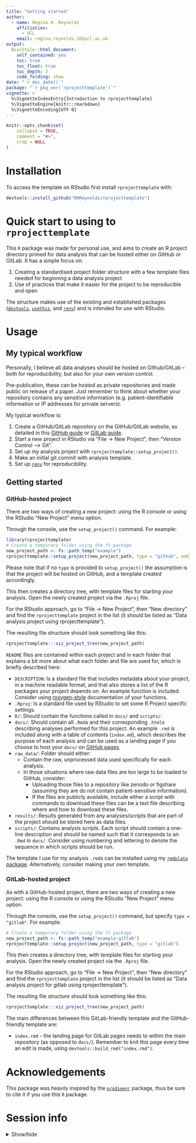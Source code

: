 ```yaml
---
title: "Getting started"
author: 
  - name: Regina H. Reynolds
    affiliation:
      - UCL
    email: regina.reynolds.16@ucl.ac.uk
output: 
  BiocStyle::html_document:
    self_contained: yes
    toc: true
    toc_float: true
    toc_depth: 2
    code_folding: show
date: "`r doc_date()`"
package: "`r pkg_ver('rprojecttemplate')`"
vignette: >
  %\VignetteIndexEntry{Introduction to rprojecttemplate}
  %\VignetteEngine{knitr::rmarkdown}
  %\VignetteEncoding{UTF-8}  
---
```


```r
knitr::opts_chunk$set(
    collapse = TRUE,
    comment = "#>",
    crop = NULL
)
```

# Installation

To access the template on RStudio first install `rprojecttemplate` with:

``` r
devtools::install_github("RHReynolds/rprojecttemplate")
```

# Quick start to using to `rprojecttemplate`

This `R` package was made for personal use, and aims to create an R project directory primed for data analysis that can be hosted either on GitHub or GitLab. It has a simple focus on:

1. Creating a standardised project folder structure with a few template files
needed for beginning a data analysis project
2. Use of practices that make it easier for the project to be reproducible and open

The structure makes use of the existing and established packages ([`devtools`](https://devtools.r-lib.org/), [`usethis`](https://usethis.r-lib.org/), and [`renv`](https://rstudio.github.io/renv/articles/renv.html)) and is intended for use with RStudio.

# Usage

## My typical workflow

Personally, I believe all data analyses should be hosted on Github/GitLab -- both for reproducibility, but also for your own version control. 

Pre-publication, these can be hosted as private repositories and made public on release of a paper. Just remember to think about whether your repository contains any sensitive information (e.g. patient-identifiable information or IP addresses for private servers).

My typical workflow is:

1. Create a GitHub/GitLab repository on the GitHub/GitLab website, as detailed in this [GitHub guide](https://docs.github.com/en/get-started/quickstart/create-a-repo) or [GitLab guide](https://docs.gitlab.com/ee/user/project/working_with_projects.html#create-a-project).
2. Start a new project in RStudio via "File -> New Project", then "Version Control --> Git".
3. Set up my analysis project with `rprojecttemplate::setup_project()`.
4. Make an initial git commit with analysis template.
5. Set up [`renv`](https://rstudio.github.io/renv/articles/renv.html) for reproducibility.

## Getting started

### GitHub-hosted project

There are two ways of creating a new project: using the R console or using the RStudio "New Project" menu option.

Through the console, use the `setup_project()` command. For example:

```r
library(rprojecttemplate)
# Create a temporary folder using the fs package
new_project_path <- fs::path_temp("example")
rprojecttemplate::setup_project(new_project_path, type = "github", add_gitignore = TRUE)
```

Please note that if no `type` is provided to `setup_project()` the assumption is that the project will be hosted on GitHub, and a template created accordingly.

This then creates a directory tree, with template files for starting your analysis. Open the newly created project via the `.Rproj` file. 

For the RStudio approach, go to "File -> New Project", then "New directory" and find the `rprojecttemplate` project in the list (it should be listed as "Data analysis project using rprojecttemplate").

The resulting file structure should look something like this:

```r
rprojecttemplate:::viz_project_tree(new_project_path)
```

`README` files are contained within each project and in each folder that explains a bit more about what each folder and file are used for, which is briefly described here:

- `DESCRIPTION`: Is a standard file that includes metadata about your project, in a machine readable format, and that also stores a list of the R packages your project depends on. An example function is included. Consider using [roxygen-style](https://roxygen2.r-lib.org/) 
documentation of your functions.
- `.Rproj`: Is a standard file used by RStudio to set some R Project specific settings.
- `R/`: Should contain the functions called in `docs/` and `scripts/`.
- `docs/`: Should contain all `.Rmd`s and their corresponding `.html`s describing analyses performed for this project. An example `.rmd` is included along with a table of contents (`index.md`), which describes the purpose of each analysis and can be used as a landing page if you choose to host your `docs/` on [GitHub pages](https://pages.github.com/).
- `raw_data/`: Folder should either:
    - Contain the raw, unprocessed data used specifically for each analysis. 
    - In those situations where raw data files are too large to be loaded to GitHub, consider:
        - Uploading those files to a repository like zenodo or figshare (assuming they are do not contain patient-sensitive information).
        - If the files are publicly available, include either a script with commands to download these files can be a text file describing where and how to download these files.
- `results/`: Results generated from any analyses/scripts that are part of the project should be stored here as data files.
- `scripts/`: Contains analysis scripts. Each script should contain a one-line description and should be named such that it corresponds to an `.Rmd` in `docs/`. Consider using numbering and lettering to denote the sequence in which scripts should be run.

The template I use for my analysis `.rmd`s can be installed using my [`rmdplate` package](https://github.com/RHReynolds/rmdplate). Alternatively, consider making your own template.

### GitLab-hosted project

As with a GitHub-hosted project, there are two ways of creating a new project: using the R console or using the RStudio "New Project" menu option.

Through the console, use the `setup_project()` command, but specify `type = "gitlab"`. For example:

```r
# Create a temporary folder using the fs package
new_project_path <- fs::path_temp("example-gitlab")
rprojecttemplate::setup_project(new_project_path, type = "gitlab")
```

This then creates a directory tree, with template files for starting your analysis. Open the newly created project via the `.Rproj` file. 

For the RStudio approach, go to "File -> New Project", then "New directory" and find the `rprojecttemplate` project in the list (it should be listed as "Data analysis project for gitlab using rprojecttemplate").

The resulting file structure should look something like this:

```r
rprojecttemplate:::viz_project_tree(new_project_path)
```

The main differences between this GitLab-friendly template and the GitHub-friendly template are:

- `index.rmd` - the landing page for GitLab pages needs to within the main repository (as opposed to `docs/`). Remember to knit this page every time an edit is made, using `devtools::build_rmd("index.rmd")`.

# Acknowledgements
This package was heavily inspired by the [`prodigenr`](https://github.com/rostools/prodigenr) package, thus be sure to cite it if you use this `R` package.

# Session info

<details>
  <summary>Show/hide</summary>
  
```r
library("sessioninfo")
options(width = 120)
session_info()
```

</details> 
